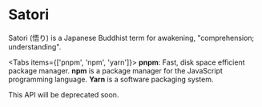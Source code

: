 
# Satori

Satori (悟り) is a Japanese Buddhist term for awakening, "comprehension; understanding".
 
<Tabs items={['pnpm', 'npm', 'yarn']}>
  <Tab>**pnpm**: Fast, disk space efficient package manager.</Tab>
  <Tab>**npm** is a package manager for the JavaScript programming language.</Tab>
  <Tab>**Yarn** is a software packaging system.</Tab>
</Tabs>

<Callout type="warning" emoji="⚠️">
  This API will be deprecated soon.
</Callout>
